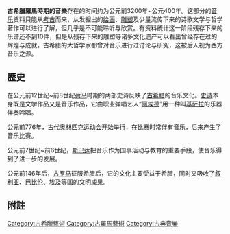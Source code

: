 '''古希臘羅馬時期的音樂'''存在的时间约为公元前3200年~公元400年。这部分的[[音乐|音乐]]资料只能从[[考古|考古]]而来，从发掘出的[[绘画|绘画]]、[[雕塑|雕塑]]及少量流传下来的诗歌文学与哲学著作可以进行了解，但几乎是不可能聆听与欣赏。有资料统计这一阶段残存下来的乐谱还不到10件，但是从残存下来的雕塑等诸多文化遗产可以看出曾经存在过的辉煌与成就，古希腊的大哲学家都曾对音乐进行过讨论与研究，这被后人视为西方音乐之源。 

==歷史==
在公元前12世纪~前8世纪[[荷马|荷马]]时期的两部史诗反映了[[古希腊|古希腊]]的音乐文化。[[史诗|史诗]]本身既是文学作品又是音乐作品，它由职业弹唱艺人“[[阿埃德|阿埃德]]”用一种叫[[基萨拉|基萨拉]]的乐器伴奏吟唱。

公元前776年，[[古代奥林匹克运动会|古代奥林匹克运动会]]开始举行，在比赛时常伴有音乐，后来产生了音乐比赛。

公元前7世纪~前6世纪，[[斯巴达|斯巴达]]把音乐作为国事活动与教育的重要手段，使音乐得到了进一步的发展。

公元前146年后，[[古罗马|古罗马]]征服希腊后，它的文化主要受益于希腊，同时又吸收了[[叙利亚|叙利亚]]、[[巴比伦|巴比伦]]、[[埃及|埃及]]等国的文明成果。
==附註==
{{Reflist}}


{{西洋音樂樂派}}
[[Category:古希臘藝術|Category:古希臘藝術]]
[[Category:古羅馬藝術|Category:古羅馬藝術]]

[[Category:古典音樂|Category:古典音樂]]